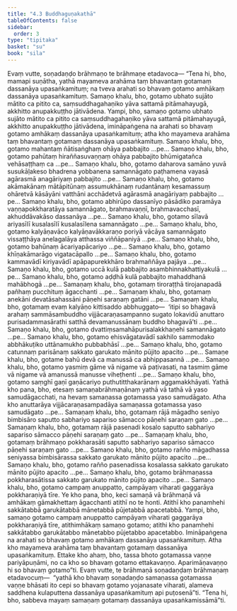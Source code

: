 ```yaml
---
title: "4.3 Buddhaguṇakathā"
tableOfContents: false
sidebar:
  order: 3
type: "tipitaka"
basket: "su"
book: "sila"
---
```



<DynamicBreadcrumb />

<Division number="304" book="sila" bookNo="6" page="107">

<Paragraph number="442" book="sila">
Evaṃ vutte, soṇadaṇḍo brāhmaṇo te brāhmaṇe etadavoca—
</Paragraph>

<Paragraph number="443" book="sila">
“Tena hi, bho, mamapi suṇātha, yathā mayameva arahāma taṃ bhavantaṃ gotamaṃ dassanāya upasaṅkamituṃ; na tveva arahati so bhavaṃ gotamo amhākaṃ dassanāya upasaṅkamituṃ. Samaṇo khalu, bho, gotamo ubhato sujāto mātito ca pitito ca, saṃsuddhagahaṇiko yāva sattamā pitāmahayugā, akkhitto anupakkuṭṭho jātivādena. Yampi, bho, samaṇo gotamo ubhato sujāto mātito ca pitito ca saṃsuddhagahaṇiko yāva sattamā pitāmahayugā, akkhitto anupakkuṭṭho jātivādena, imināpaṅgena na arahati so bhavaṃ gotamo amhākaṃ dassanāya upasaṅkamituṃ; atha kho mayameva arahāma taṃ bhavantaṃ gotamaṃ dassanāya upasaṅkamituṃ.
</Paragraph>

<Paragraph number="444" book="sila">
Samaṇo khalu, bho, gotamo mahantaṃ ñātisaṅghaṃ ohāya pabbajito …pe…
</Paragraph>

<Paragraph number="445" book="sila">
Samaṇo khalu, bho, gotamo pahūtaṃ hiraññasuvaṇṇaṃ ohāya pabbajito bhūmigatañca vehāsaṭṭhaṃ ca …pe…
</Paragraph>

<Paragraph number="446" book="sila">
Samaṇo khalu, bho, gotamo daharova samāno yuvā susukāḷakeso bhadrena yobbanena samannāgato paṭhamena vayasā agārasmā anagāriyaṃ pabbajito …pe…
</Paragraph>

<Paragraph number="447" book="sila">
Samaṇo khalu, bho, gotamo akāmakānaṃ mātāpitūnaṃ assumukhānaṃ rudantānaṃ kesamassuṃ ohāretvā kāsāyāni vatthāni acchādetvā agārasmā anagāriyaṃ pabbajito …pe…
</Paragraph>

<Paragraph number="448" book="sila">
Samaṇo khalu, bho, gotamo abhirūpo dassanīyo pāsādiko paramāya vaṇṇapokkharatāya samannāgato, brahmavaṇṇī, brahmavacchasī, akhuddāvakāso dassanāya …pe…
</Paragraph>

<Paragraph number="449" book="sila">
Samaṇo khalu, bho, gotamo sīlavā ariyasīlī kusalasīlī kusalasīlena samannāgato …pe…
</Paragraph>

<Paragraph number="450" book="sila">
Samaṇo khalu, bho, gotamo kalyāṇavāco kalyāṇavākkaraṇo poriyā vācāya samannāgato vissaṭṭhāya anelagalāya atthassa viññāpaniyā …pe…
</Paragraph>

<Paragraph number="451" book="sila">
Samaṇo khalu, bho, gotamo bahūnaṃ ācariyapācariyo …pe…
</Paragraph>

<Paragraph number="452" book="sila">
Samaṇo khalu, bho, gotamo khīṇakāmarāgo vigatacāpallo …pe…
</Paragraph>

<Paragraph number="453" book="sila">
Samaṇo khalu, bho, gotamo kammavādī kiriyavādī apāpapurekkhāro brahmaññāya pajāya …pe…
</Paragraph>

<Paragraph number="454" book="sila">
Samaṇo khalu, bho, gotamo uccā kulā pabbajito asambhinnakhattiyakulā …pe…
</Paragraph>

<Paragraph number="455" book="sila">
Samaṇo khalu, bho, gotamo aḍḍhā kulā pabbajito mahaddhanā mahābhogā …pe…
</Paragraph>

<Paragraph number="456" book="sila">
Samaṇaṃ khalu, bho, gotamaṃ tiroraṭṭhā tirojanapadā pañhaṃ pucchituṃ āgacchanti …pe…
</Paragraph>

<Paragraph number="457" book="sila">
Samaṇaṃ khalu, bho, gotamaṃ anekāni devatāsahassāni pāṇehi saraṇaṃ gatāni …pe…
</Paragraph>

<Paragraph number="458" book="sila">
Samaṇaṃ khalu, bho, gotamaṃ evaṃ kalyāṇo kittisaddo abbhuggato—  ‘itipi so bhagavā arahaṃ sammāsambuddho vijjācaraṇasampanno sugato lokavidū anuttaro purisadammasārathi satthā devamanussānaṃ buddho bhagavā’ti …pe…
</Paragraph>

<Paragraph number="459" book="sila">
Samaṇo khalu, bho, gotamo dvattiṃsamahāpurisalakkhaṇehi samannāgato …pe…
</Paragraph>

<Paragraph number="460" book="sila">
Samaṇo khalu, bho, gotamo ehisvāgatavādī sakhilo sammodako abbhākuṭiko uttānamukho pubbabhāsī …pe…
</Paragraph>

<Paragraph number="461" book="sila">
Samaṇo khalu, bho, gotamo catunnaṃ parisānaṃ sakkato garukato mānito pūjito apacito …pe…
</Paragraph>

<Paragraph number="462" book="sila">
Samaṇe khalu, bho, gotame bahū devā ca manussā ca abhippasannā …pe…
</Paragraph>

<Paragraph number="463" book="sila">
Samaṇo khalu, bho, gotamo yasmiṃ gāme vā nigame vā paṭivasati, na tasmiṃ gāme vā nigame vā amanussā manusse viheṭhenti …pe…
</Paragraph>

<Paragraph number="464" book="sila">
Samaṇo khalu, bho, gotamo saṃghī gaṇī gaṇācariyo puthutitthakarānaṃ aggamakkhāyati. Yathā kho pana, bho, etesaṃ samaṇabrāhmaṇānaṃ yathā vā tathā vā yaso samudāgacchati, na hevaṃ samaṇassa gotamassa yaso samudāgato. Atha kho anuttarāya vijjācaraṇasampadāya samaṇassa gotamassa yaso samudāgato …pe…
</Paragraph>

<Paragraph number="465" book="sila">
Samaṇaṃ khalu, bho, gotamaṃ rājā māgadho seniyo bimbisāro saputto sabhariyo sapariso sāmacco pāṇehi saraṇaṃ gato …pe…
</Paragraph>

<Paragraph number="466" book="sila">
Samaṇaṃ khalu, bho, gotamaṃ rājā pasenadi kosalo saputto sabhariyo sapariso sāmacco pāṇehi saraṇaṃ gato …pe…
</Paragraph>

<Paragraph number="467" book="sila">
Samaṇaṃ khalu, bho, gotamaṃ brāhmaṇo pokkharasāti saputto sabhariyo sapariso sāmacco pāṇehi saraṇaṃ gato …pe…
</Paragraph>

<Paragraph number="468" book="sila">
Samaṇo khalu, bho, gotamo rañño māgadhassa seniyassa bimbisārassa sakkato garukato mānito pūjito apacito …pe…
</Paragraph>

<Paragraph number="469" book="sila">
Samaṇo khalu, bho, gotamo rañño pasenadissa kosalassa sakkato garukato mānito pūjito apacito …pe…
</Paragraph>

<Paragraph number="470" book="sila">
Samaṇo khalu, bho, gotamo brāhmaṇassa pokkharasātissa sakkato garukato mānito pūjito apacito …pe…
</Paragraph>

<Paragraph number="471" book="sila">
Samaṇo khalu, bho, gotamo campaṃ anuppatto, campāyaṃ viharati gaggarāya pokkharaṇiyā tīre. Ye kho pana, bho, keci samaṇā vā brāhmaṇā vā amhākaṃ gāmakhettaṃ āgacchanti atithī no te honti. Atithī kho panamhehi sakkātabbā garukātabbā mānetabbā pūjetabbā apacetabbā. Yampi, bho, samaṇo gotamo campaṃ anuppatto campāyaṃ viharati gaggarāya pokkharaṇiyā tīre, atithimhākaṃ samaṇo gotamo; atithi kho panamhehi sakkātabbo garukātabbo mānetabbo pūjetabbo apacetabbo. Imināpaṅgena na arahati so bhavaṃ gotamo amhākaṃ dassanāya upasaṅkamituṃ. Atha kho mayameva arahāma taṃ bhavantaṃ gotamaṃ dassanāya upasaṅkamituṃ. Ettake kho ahaṃ, bho, tassa bhoto gotamassa vaṇṇe pariyāpuṇāmi, no ca kho so bhavaṃ gotamo ettakavaṇṇo. Aparimāṇavaṇṇo hi so bhavaṃ gotamo”ti.
</Paragraph>

</Division>
<Division number="305" book="sila" bookNo="6" page="110">

<Paragraph number="472" book="sila">
Evaṃ vutte, te brāhmaṇā soṇadaṇḍaṃ brāhmaṇaṃ etadavocuṃ—  “yathā kho bhavaṃ soṇadaṇḍo samaṇassa gotamassa vaṇṇe bhāsati ito cepi so bhavaṃ gotamo yojanasate viharati, alameva saddhena kulaputtena dassanāya upasaṅkamituṃ api puṭosenā”ti. “Tena hi, bho, sabbeva mayaṃ samaṇaṃ gotamaṃ dassanāya upasaṅkamissāmā”ti.
</Paragraph>
</Division>